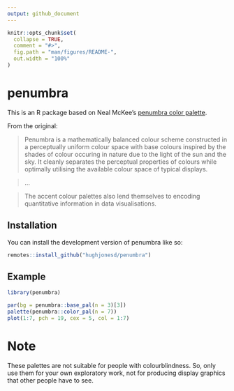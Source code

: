 ```yaml
---
output: github_document
---
```


<!-- README.md is generated from README.Rmd. Please edit that file -->

```r
knitr::opts_chunk$set(
  collapse = TRUE,
  comment = "#>",
  fig.path = "man/figures/README-",
  out.width = "100%"
)
```

# penumbra

<!-- badges: start -->
<!-- badges: end -->

This is an R package based on Neal McKee's [penumbra color palette](https://github.com/nealmckee/penumbra/).

From the original:

>Penumbra is a mathematically balanced colour scheme constructed in a
perceptually uniform colour space with base colours inspired by the shades of
colour occuring in nature due to the light of the sun and the sky. It cleanly
separates the perceptual properties of colours while optimally utilising the
available colour space of typical displays.

> ...

> The accent colour palettes also lend themselves to encoding quantitative 
information in data visualisations.

## Installation

You can install the development version of penumbra like so:

``` r
remotes::install_github("hughjonesd/penumbra")
```

## Example

```r
library(penumbra)

par(bg = penumbra::base_pal(n = 3)[3])
palette(penumbra::color_pal(n = 7))
plot(1:7, pch = 19, cex = 5, col = 1:7)
```

# Note

These palettes are not suitable for people with colourblindness.
So, only use them for your own exploratory work, not for producing display
graphics that other people have to see.
